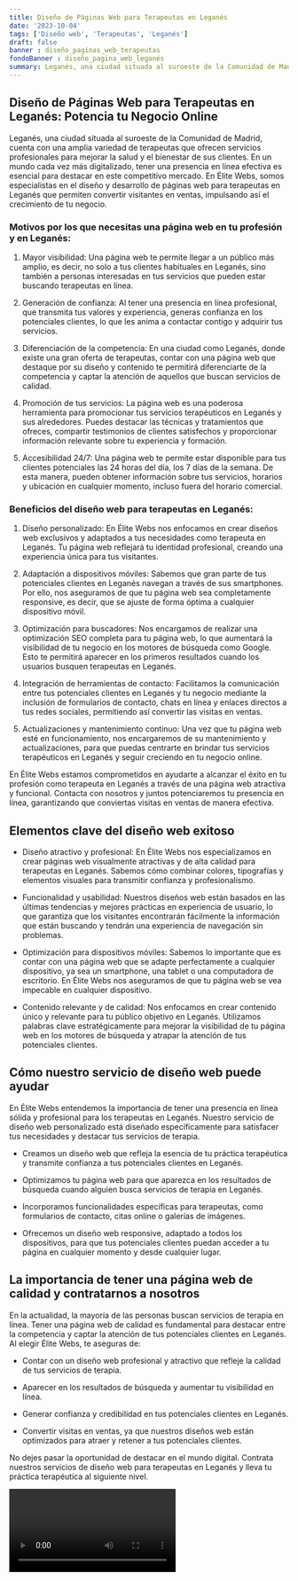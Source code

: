 ```yaml
---
title: Diseño de Páginas Web para Terapeutas en Leganés
date: '2023-10-04'
tags: ['Diseño web', 'Terapeutas', 'Leganés']
draft: false
banner : diseño_paginas_web_terapeutas
fondoBanner : diseño_pagina_web_leganés
summary: Leganés, una ciudad situada al suroeste de la Comunidad de Madrid, cuenta con una amplia variedad de terapeutas que ofrecen servicios profesionales para mejorar la salud y el bienestar de sus clientes. En un mundo cada vez más digitalizado, tener una presencia en línea efectiva es esencial para destacar en este competitivo mercado. En Élite Webs, somos especialistas en el diseño y desarrollo de páginas web para terapeutas en Leganés que permiten convertir visitantes en ventas, impulsando así el crecimiento de tu negocio.
---
```


## Diseño de Páginas Web para Terapeutas en Leganés: Potencia tu Negocio Online

Leganés, una ciudad situada al suroeste de la Comunidad de Madrid, cuenta con una amplia variedad de terapeutas que ofrecen servicios profesionales para mejorar la salud y el bienestar de sus clientes. En un mundo cada vez más digitalizado, tener una presencia en línea efectiva es esencial para destacar en este competitivo mercado. En Élite Webs, somos especialistas en el diseño y desarrollo de páginas web para terapeutas en Leganés que permiten convertir visitantes en ventas, impulsando así el crecimiento de tu negocio.

### Motivos por los que necesitas una página web en tu profesión y en Leganés:

1. Mayor visibilidad: Una página web te permite llegar a un público más amplio, es decir, no solo a tus clientes habituales en Leganés, sino también a personas interesadas en tus servicios que pueden estar buscando terapeutas en línea.

2. Generación de confianza: Al tener una presencia en línea profesional, que transmita tus valores y experiencia, generas confianza en los potenciales clientes, lo que les anima a contactar contigo y adquirir tus servicios.

3. Diferenciación de la competencia: En una ciudad como Leganés, donde existe una gran oferta de terapeutas, contar con una página web que destaque por su diseño y contenido te permitirá diferenciarte de la competencia y captar la atención de aquellos que buscan servicios de calidad.

4. Promoción de tus servicios: La página web es una poderosa herramienta para promocionar tus servicios terapéuticos en Leganés y sus alrededores. Puedes destacar las técnicas y tratamientos que ofreces, compartir testimonios de clientes satisfechos y proporcionar información relevante sobre tu experiencia y formación.

5. Accesibilidad 24/7: Una página web te permite estar disponible para tus clientes potenciales las 24 horas del día, los 7 días de la semana. De esta manera, pueden obtener información sobre tus servicios, horarios y ubicación en cualquier momento, incluso fuera del horario comercial.

### Beneficios del diseño web para terapeutas en Leganés:

1. Diseño personalizado: En Élite Webs nos enfocamos en crear diseños web exclusivos y adaptados a tus necesidades como terapeuta en Leganés. Tu página web reflejará tu identidad profesional, creando una experiencia única para tus visitantes.

2. Adaptación a dispositivos móviles: Sabemos que gran parte de tus potenciales clientes en Leganés navegan a través de sus smartphones. Por ello, nos aseguramos de que tu página web sea completamente responsive, es decir, que se ajuste de forma óptima a cualquier dispositivo móvil.

3. Optimización para buscadores: Nos encargamos de realizar una optimización SEO completa para tu página web, lo que aumentará la visibilidad de tu negocio en los motores de búsqueda como Google. Esto te permitirá aparecer en los primeros resultados cuando los usuarios busquen terapeutas en Leganés.

4. Integración de herramientas de contacto: Facilitamos la comunicación entre tus potenciales clientes en Leganés y tu negocio mediante la inclusión de formularios de contacto, chats en línea y enlaces directos a tus redes sociales, permitiendo así convertir las visitas en ventas.

5. Actualizaciones y mantenimiento continuo: Una vez que tu página web esté en funcionamiento, nos encargaremos de su mantenimiento y actualizaciones, para que puedas centrarte en brindar tus servicios terapéuticos en Leganés y seguir creciendo en tu negocio online.

En Élite Webs estamos comprometidos en ayudarte a alcanzar el éxito en tu profesión como terapeuta en Leganés a través de una página web atractiva y funcional. Contacta con nosotros y juntos potenciaremos tu presencia en línea, garantizando que conviertas visitas en ventas de manera efectiva.

<GifSeo />

<Cta />

## Elementos clave del diseño web exitoso

- Diseño atractivo y profesional: En Élite Webs nos especializamos en crear páginas web visualmente atractivas y de alta calidad para terapeutas en Leganés. Sabemos cómo combinar colores, tipografías y elementos visuales para transmitir confianza y profesionalismo.

- Funcionalidad y usabilidad: Nuestros diseños web están basados en las últimas tendencias y mejores prácticas en experiencia de usuario, lo que garantiza que los visitantes encontrarán fácilmente la información que están buscando y tendrán una experiencia de navegación sin problemas.

- Optimización para dispositivos móviles: Sabemos lo importante que es contar con una página web que se adapte perfectamente a cualquier dispositivo, ya sea un smartphone, una tablet o una computadora de escritorio. En Élite Webs nos aseguramos de que tu página web se vea impecable en cualquier dispositivo.

- Contenido relevante y de calidad: Nos enfocamos en crear contenido único y relevante para tu público objetivo en Leganés. Utilizamos palabras clave estratégicamente para mejorar la visibilidad de tu página web en los motores de búsqueda y atrapar la atención de tus potenciales clientes.

## Cómo nuestro servicio de diseño web puede ayudar

En Élite Webs entendemos la importancia de tener una presencia en línea sólida y profesional para los terapeutas en Leganés. Nuestro servicio de diseño web personalizado está diseñado específicamente para satisfacer tus necesidades y destacar tus servicios de terapia.

- Creamos un diseño web que refleja la esencia de tu práctica terapéutica y transmite confianza a tus potenciales clientes en Leganés.

- Optimizamos tu página web para que aparezca en los resultados de búsqueda cuando alguien busca servicios de terapia en Leganés.

- Incorporamos funcionalidades específicas para terapeutas, como formularios de contacto, citas online o galerías de imágenes.

- Ofrecemos un diseño web responsive, adaptado a todos los dispositivos, para que tus potenciales clientes puedan acceder a tu página en cualquier momento y desde cualquier lugar.

## La importancia de tener una página web de calidad y contratarnos a nosotros

En la actualidad, la mayoría de las personas buscan servicios de terapia en línea. Tener una página web de calidad es fundamental para destacar entre la competencia y captar la atención de tus potenciales clientes en Leganés. Al elegir Élite Webs, te aseguras de:

- Contar con un diseño web profesional y atractivo que refleje la calidad de tus servicios de terapia.

- Aparecer en los resultados de búsqueda y aumentar tu visibilidad en línea.

- Generar confianza y credibilidad en tus potenciales clientes en Leganés.

- Convertir visitas en ventas, ya que nuestros diseños web están optimizados para atraer y retener a tus potenciales clientes.

No dejes pasar la oportunidad de destacar en el mundo digital. Contrata nuestros servicios de diseño web para terapeutas en Leganés y lleva tu práctica terapéutica al siguiente nivel.

<Video />

<CtaBot job='Terapeutas' city='Leganés'/>

<Gmaps query='Leganés+españa+maps' />